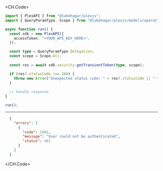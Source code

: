 
<CH.Code>
```typescript GetTransientToken.ts
import { PlexAPI } from "@lukehagar/plexjs";
import { QueryParamType, Scope } from "@lukehagar/plexjs/models/operations";

async function run() {
  const sdk = new PlexAPI({
    accessToken: "<YOUR_API_KEY_HERE>",
  });

  const type = QueryParamType.Delegation;
  const scope = Scope.All;
  
  const res = await sdk.security.getTransientToken(type, scope);

  if (res?.statusCode !== 200) {
    throw new Error("Unexpected status code: " + res?.statusCode || "-");
  }
  
  // handle response
}

run();
```
---

```json Example Response
  {
    "errors": [
      {
        "code": 1001,
        "message": "User could not be authenticated",
        "status": 401
      }
    ]
  }
```
</CH.Code>
